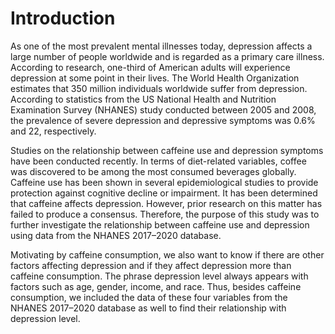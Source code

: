 # Introduction
As one of the most prevalent mental illnesses today, depression affects a large number of people worldwide and is regarded as a primary care illness. According to research, one-third of American adults will experience depression at some point in their lives. The World Health Organization estimates that 350 million individuals worldwide suffer from depression. According to statistics from the US National Health and Nutrition Examination Survey (NHANES) study conducted between 2005 and 2008, the prevalence of severe depression and depressive symptoms was 0.6% and 22, respectively.

Studies on the relationship between caffeine use and depression symptoms have been conducted recently. In terms of diet-related variables, coffee was discovered to be among the most consumed beverages globally. Caffeine use has been shown in several epidemiological studies to provide protection against cognitive decline or impairment. It has been determined that caffeine affects depression. However, prior research on this matter has failed to produce a consensus. Therefore, the purpose of this study was to further investigate the relationship between caffeine use and depression using data from the NHANES 2017–2020 database.

Motivating by caffeine consumption, we also want to know if there are other factors affecting depression and if they affect depression more than caffeine consumption. The phrase depression level always appears with factors such as age, gender, income, and race. Thus, besides caffeine consumption, we included the data of these four variables from the NHANES 2017–2020 database as well to find their relationship with depression level.    
